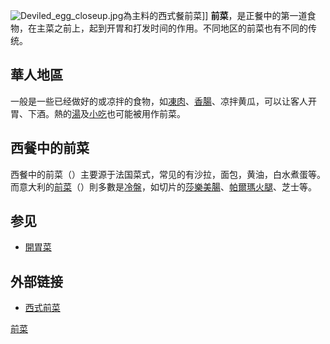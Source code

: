 {{expand|time=2010-05-26T04:53:33+00:00}}
[[File:Deviled_egg_closeup.jpg|right]]為主料的西式餐前菜]]
'''前菜'''，是正餐中的第一道食物，在主菜之前上，起到开胃和打发时间的作用。不同地区的前菜也有不同的传统。
==華人地區==
一般是一些已经做好的或凉拌的食物，如[[凍肉|凍肉]]、[[香腸|香腸]]、凉拌黄瓜，可以让客人开胃、下酒。熱的[[湯|湯]]及[[小吃|小吃]]也可能被用作前菜。

==西餐中的前菜==
西餐中的前菜（{{lang-fr|hors d'œuvre}}）主要源于法国菜式，常见的有沙拉，面包，黄油，白水煮蛋等。而意大利的[[前菜_(意大利)|前菜]]（{{lang-it|Antipasto}}）則多數是[[冷盤|冷盤]]，如切片的[[莎樂美腸|莎樂美腸]]、[[帕爾瑪火腿|帕爾瑪火腿]]、芝士等。

== 参见 ==
* [[開胃菜|開胃菜]]

== 外部链接 ==
* [http://www.wretch.cc/blog/FDMW&category_id=5282924 西式前菜] {{Wayback|url=http://www.wretch.cc/blog/FDMW%26category_id%3D5282924 |date=20120215134433 }}

{{饮食小作品}}

[[Category:前菜|]]
